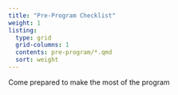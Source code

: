 ```yaml
---
title: "Pre-Program Checklist"
weight: 1
listing:
  type: grid
  grid-columns: 1
  contents: pre-program/*.qmd
  sort: weight
---
```


Come prepared to make the most of the program
